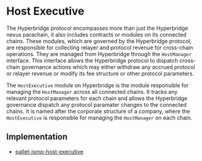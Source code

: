 # Host Executive

The Hyperbridge protocol encompasses more than just the Hyperbridge nexus parachain, it also includes contracts or modules on its connected chains. These modules, which are governed by the Hyperbridge protocol, are responsible for collecting relayer and protocol revenue for cross-chain operations. They are managed from Hyperbridge through the `HostManager` interface. This interface allows the Hyperbridge protocol to dispatch cross-chain governance actions which may either withdraw any accrued protocol or relayer revenue or modify its fee structure or other protocol parameters.

The `HostExecutive` module on Hyperbridge is the module responsible for managing the `HostManager` across all connected chains. It tracks any relevant protocol parameters for each chain and allows the Hyperbridge governance dispatch any protocol paramater changes to the connected chains. It is named after the corporate structure of a company, where the `HostExecutive` is responsible for managing the `HostManager` on each chain.


## Implementation

 - [pallet-ismp-host-executive](https://github.com/polytope-labs/hyperbridge/blob/main/modules/ismp/pallets/host-executive/src/lib.rs)
